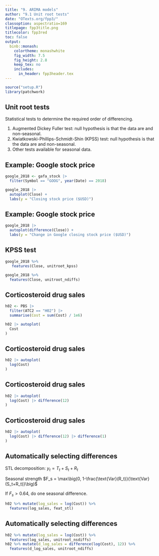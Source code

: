 ```yaml
---
title: "9. ARIMA models"
author: "9.1 Unit root tests"
date: "OTexts.org/fpp3/"
classoption: aspectratio=169
titlepage: fpp3title.png
titlecolor: fpp3red
toc: false
output:
  binb::monash:
    colortheme: monashwhite
    fig_width: 7.5
    fig_height: 2.8
    keep_tex: no
    includes:
      in_header: fpp3header.tex
---
```


```r
source("setup.R")
library(patchwork)
```

## Unit root tests

Statistical tests to determine the required order of differencing.

  1. Augmented Dickey Fuller test: null hypothesis is that the data are \orange{non-stationary} and non-seasonal.
  2. Kwiatkowski-Phillips-Schmidt-Shin (KPSS) test: null hypothesis is that the data are \orange{stationary} and non-seasonal.
  3. Other tests available for seasonal data.

\only<2>{\begin{textblock}{4}(10.2,4)
\begin{alertblock}{}
H$_0$: non-stationary
\end{alertblock}
\end{textblock}}

\only<2>{\begin{textblock}{3}(12,5.4)
\begin{alertblock}{}
H$_0$: stationary
\end{alertblock}
\end{textblock}}


## Example: Google stock price

```r
google_2018 <- gafa_stock |>
  filter(Symbol == "GOOG", year(Date) == 2018)
```


```r
google_2018 |>
  autoplot(Close) +
  labs(y = "Closing stock price ($USD)")
```

## Example: Google stock price

```r
google_2018 |>
  autoplot(difference(Close)) +
  labs(y = "Change in Google closing stock price ($USD)")
```

## KPSS test
\fontsize{9}{10}\sf



```r
google_2018 %>%
   features(Close, unitroot_kpss)
```

\pause

```r
google_2018 %>%
  features(Close, unitroot_ndiffs)
```


## Corticosteroid drug sales


```r
h02 <- PBS |>
  filter(ATC2 == "H02") |>
  summarise(Cost = sum(Cost) / 1e6)
```


```r
h02 |> autoplot(
  Cost
)
```

## Corticosteroid drug sales

```r
h02 |> autoplot(
  log(Cost)
)
```

## Corticosteroid drug sales

```r
h02 |> autoplot(
  log(Cost) |> difference(12)
)
```

## Corticosteroid drug sales

```r
h02 |> autoplot(
  log(Cost) |> difference(12) |> difference(1)
)
```

## Automatically selecting differences

\fontsize{13}{14}\sf

STL decomposition: $y_t = T_t+S_t+R_t$

Seasonal strength $F_s = \max\big(0, 1-\frac{\text{Var}(R_t)}{\text{Var}(S_t+R_t)}\big)$

If $F_s > 0.64$, do one seasonal difference.

\fontsize{10}{11}\sf

```r
h02 %>% mutate(log_sales = log(Cost)) %>%
  features(log_sales, feat_stl)
```

## Automatically selecting differences
\fontsize{10}{11}\sf

```r
h02 %>% mutate(log_sales = log(Cost)) %>%
  features(log_sales, unitroot_nsdiffs)
h02 %>% mutate(d_log_sales = difference(log(Cost), 12)) %>%
  features(d_log_sales, unitroot_ndiffs)
```